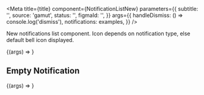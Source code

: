 


<Meta
  title={title}
  component={NotificationListNew}
  parameters={{
    subtitle: '',
    source: 'gamut',
    status: '',
    figmaId: '',
  }}
  args={{
    handleDismiss: () => console.log('dismiss'),
    notifications: examples,
  }}
/>

New notifications list component. Icon depends on notification type, else default bell icon displayed.

<Canvas>
  <Story name="NotificationListNew">
    {(args) => <NotificationListNew {...args} />}
  </Story>
</Canvas>

## Empty Notification

<Canvas>
  <Story name="Empty" args={{ notifications: [] }}>
    {(args) => <NotificationListNew {...args} />}
  </Story>
</Canvas>

<PropsTable story="NotificationListNew" />
